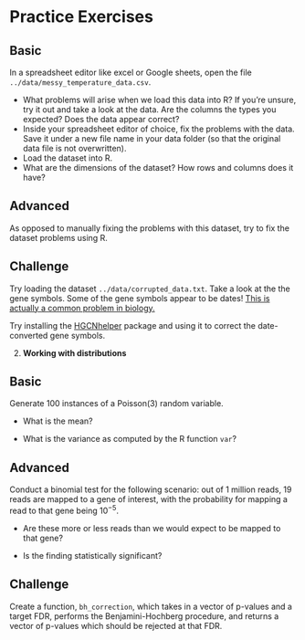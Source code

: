 # Practice Exercises

::: {.callout-note appearance="simple" icon="false"}
## Basic

In a spreadsheet editor like excel or Google sheets, open the file `../data/messy_temperature_data.csv`.

-   What problems will arise when we load this data into R? If you're unsure, try it out and take a look at the data. Are the columns the types you expected? Does the data appear correct?
-   Inside your spreadsheet editor of choice, fix the problems with the data. Save it under a new file name in your data folder (so that the original data file is not overwritten).
-   Load the dataset into R.
-   What are the dimensions of the dataset? How rows and columns does it have?
:::

::: {.callout-caution appearance="simple" icon="false"}
## Advanced

As opposed to manually fixing the problems with this dataset, try to fix the dataset problems using R.
:::

::: {.callout-important appearance="simple" icon="false"}
## Challenge

Try loading the dataset `../data/corrupted_data.txt`. Take a look at the the gene symbols. Some of the gene symbols appear to be dates! [This is actually a common problem in biology.](https://www.nature.com/articles/d41586-021-02211-4)

Try installing the [HGCNhelper](https://cran.r-project.org/web/packages/HGNChelper/index.html) package and using it to correct the date-converted gene symbols.
:::

2.  **Working with distributions**

::: {.callout-note appearance="simple" icon="false"}
## Basic

Generate 100 instances of a Poisson(3) random variable.

-   What is the mean?

-   What is the variance as computed by the R function `var`?
:::

::: {.callout-caution appearance="simple" icon="false"}
## Advanced

Conduct a binomial test for the following scenario: out of 1 million reads, 19 reads are mapped to a gene of interest, with the probability for mapping a read to that gene being $10^{-5}$.

-   Are these more or less reads than we would expect to be mapped to that gene?

-   Is the finding statistically significant?
:::

::: {.callout-important appearance="simple" icon="false"}
## Challenge

Create a function, `bh_correction`, which takes in a vector of p-values and a target FDR, performs the Benjamini-Hochberg procedure, and returns a vector of p-values which should be rejected at that FDR.
:::
